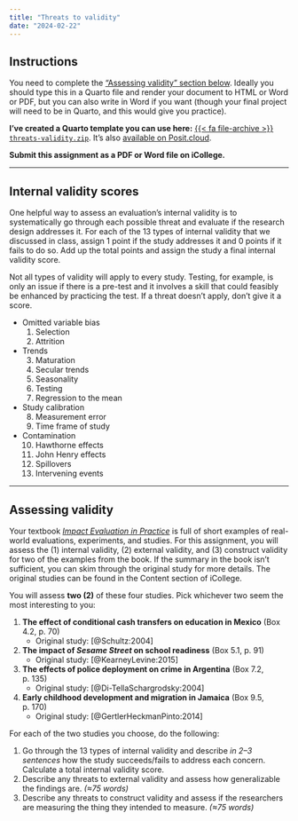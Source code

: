 ```yaml
---
title: "Threats to validity"
date: "2024-02-22"
---
```


## Instructions

You need to complete the ["Assessing validity" section below](/assignment/04-eval-threats.qmd#assessing-validity-1). Ideally you should type this in a Quarto file and render your document to HTML or Word or PDF, but you can also write in Word if you want (though your final project will need to be in Quarto, and this would give you practice).

**I've created a Quarto template you can use here:** [{{< fa file-archive >}} `threats-validity.zip`](/projects/threats-validity.zip). It's also [available on Posit.cloud](https://rstudio.cloud/spaces/269500/content/4357671).

**Submit this assignment as a PDF or Word file on iCollege.**

---

## Internal validity scores

One helpful way to assess an evaluation's internal validity is to systematically go through each possible threat and evaluate if the research design addresses it. For each of the 13 types of internal validity that we discussed in class, assign 1 point if the study addresses it and 0 points if it fails to do so. Add up the total points and assign the study a final internal validity score.

Not all types of validity will apply to every study. Testing, for example, is only an issue if there is a pre-test and it involves a skill that could feasibly be enhanced by practicing the test. If a threat doesn't apply, don't give it a score.

- Omitted variable bias
    1. Selection
    2. Attrition
- Trends
    3. Maturation
    4. Secular trends
    5. Seasonality
    6. Testing
    7. Regression to the mean
- Study calibration
    8. Measurement error
    9. Time frame of study
- Contamination
    10. Hawthorne effects
    11. John Henry effects
    12. Spillovers
    13. Intervening events

---

## Assessing validity

Your textbook [*Impact Evaluation in Practice*](https://openknowledge.worldbank.org/handle/10986/25030) is full of short examples of real-world evaluations, experiments, and studies. For this assignment, you will assess the (1) internal validity, (2) external validity, and (3) construct validity for two of the examples from the book. If the summary in the book isn't sufficient, you can skim through the original study for more details. The original studies can be found in the Content section of iCollege.

You will assess **two (2)** of these four studies. Pick whichever two seem the most interesting to you:

1. **The effect of conditional cash transfers on education in Mexico** (Box 4.2, p. 70) 
    - Original study: [@Schultz:2004]
2. **The impact of *Sesame Street* on school readiness** (Box 5.1, p. 91) 
    - Original study: [@KearneyLevine:2015]
3. **The effects of police deployment on crime in Argentina** (Box 7.2, p. 135)
    - Original study: [@Di-TellaSchargrodsky:2004]
4. **Early childhood development and migration in Jamaica** (Box 9.5, p. 170)
    - Original study: [@GertlerHeckmanPinto:2014]

For each of the two studies you choose, do the following:

1. Go through the 13 types of internal validity and describe *in 2–3 sentences* how the study succeeds/fails to address each concern. Calculate a total internal validity score.
2. Describe any threats to external validity and assess how generalizable the findings are. *(≈75 words)*
3. Describe any threats to construct validity and assess if the researchers are measuring the thing they intended to measure. *(≈75 words)*
